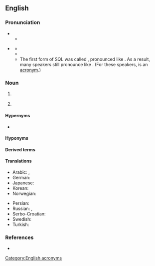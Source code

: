 ==English==

===Pronunciation===
* {{IPA letters|lang=en|S|Q|L}}
** {{audio|lang=en|En-us-SQL.ogg|Audio (US)}}
* {{sense|Structured Query Language}} {{IPA|lang=en|/ˈsiːkwəl/}}
** {{audio|lang=en|en-us-sequel.ogg|Audio (US)}}
** {{homophones|lang=en|sequel}}
** The first form of SQL was called {{m|en||SEQUEL}}, pronounced like {{m|en||sequel}}. As a result, many speakers still pronounce {{m|en|SQL}} like {{m|en||sequel}}. (For these speakers, {{m|en|SQL}} is an [[Appendix:Glossary#acronym|acronym]].)

===Noun===
{{en-noun|-}}

# {{lb|en|computer language|databases}} {{initialism of|w:Structured Query Language|lang=en}}
# {{lb|en|physics}} {{initialism of|[[standard]] [[quantum limit]]|lang=en}}

====Hypernyms====
* {{l|en|QL}}

====Hyponyms====
{{col4
|en| eSQL
| NoSQL
| PL/SQL
| Transact-SQL
| T-SQL
}}

====Derived terms====
{{der2
|en| HSQLDB
| SQLAlchemy
}}

====Translations====
{{trans-top|SQL (Structured Query Language)}}
* Arabic: {{t|ar|إِس كْيُو إِل|tr=ʾes kyū ʾel|m}}, {{t|ar|إسْ كْيُو إلْ|m}}
* German: {{t+|de|SQL|n}}
* Japanese: {{t+|ja|SQL|tr="esu kyū eru"|alt=「エスキューエル」}}
* Korean: {{t|ko|SQL|alt="에스큐엘"}}
* Norwegian: {{t|no|SQL|n}}
{{trans-mid}}
* Persian: {{t|fa|اس‌کیوال|tr=es-kiyu-el|sc=fa-Arab}}
* Russian: {{t+|ru|SQL|m|alt=«эс-ку-э́ль»}}, {{t+|ru|SQL|m|alt=«эс-кью-э́л»}}
* Serbo-Croatian: {{t|sh|SQL|m}}
* Swedish: {{t|sv|SQL|n}}
* Turkish: {{t+|tr|SQL}}
{{trans-bottom}}

===References===
* {{pedia}}

[[Category:English acronyms]]